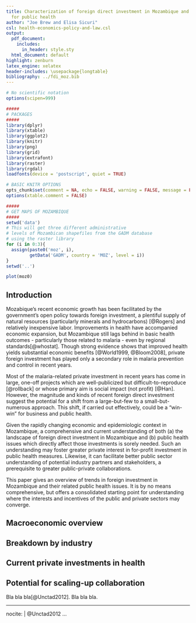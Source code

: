 ```yaml
---
title: Characterization of foreign direct investment in Mozambique and implications
  for public health
author: "Joe Brew and Elisa Sicuri"
csl: health-economics-policy-and-law.csl
output:
  pdf_document:
    includes:
      in_header: style.sty
  html_document: default
highlight: zenburn
latex_engine: xelatex
header-includes: \usepackage{longtable}
bibliography: ../fdi_moz.bib
---
```


```r
# No scientific notation
options(scipen=999)

#####
# PACKAGES
#####
library(dplyr)
library(xtable)
library(ggplot2)
library(knitr)
library(png)
library(grid)
library(extrafont)
library(raster)
library(rgdal)
loadfonts(device = 'postscript', quiet = TRUE)

# BASIC KNITR OPTIONS
opts_chunk$set(comment = NA, echo = FALSE, warning = FALSE, message = FALSE, error = FALSE)
options(xtable.comment = FALSE)
```

```r
#####
# GET MAPS OF MOZAMBIQUE
#####
setwd('data')
# This will get three different administrative
# levels of Mozambican shapefiles from the GADM database
# using the raster library
for (i in 0:3){
  assign(paste0('moz', i),
         getData('GADM', country = 'MOZ', level = i))
}
setwd('..')
```

```r
plot(moz0)
```

## Introduction 
Mozabique's recent economic growth has been facilitated by the government's open policy towards foreign investment, a plentiful supply of natural resources (particularly minerals and hydrocarbons) [@Rogers] and relatively inexpensive labor. Improvements in health have accompanied economic expansion, but Mozambique still lags behind in basic health outcomes - particularly those related to malaria - even by regional standards[@whostat]. Though strong evidence shows that improved health yields substantial economic benefits [@World1999, @Bloom2008], private foreign investment has played only a secondary role in malaria prevention and control in recent years. 

Most of the malaria-related private investment in recent years has come in large, one-off projects which are well-publicized but difficult-to-reproduce [@rollback] or whose primary aim is social impact (not profit) [@Han]. However, the magnitude and kinds of recent foreign direct investment suggest the potential for a shift from a large-but-few to a small-but-numerous approach.  This shift, if carried out effectively, could be a "win-win" for business and public health.

Given the rapidly changing economic and epidemiologic context in Mozambique, a comprehensive and current understanding of both (a) the landscape of foreign direct investment in Mozambique and (b) public health issues which directly affect those investments is sorely needed. Such an understanding may foster greater private interest in for-profit investment in public health measures. Likewise, it can facilitate better public sector understanding of potential industry partners and stakeholders, a prerequisite to greater public-private collaborations.

This paper gives an overview of trends in foreign investment in Mozambique and their related public health issues. It is by no means comprehensive, but offers a consolidated starting point for understanding where the interests and incentives of the public and private sectors may converge.

## Macroeconomic overview

## Breakdown by industry

## Current private investments in health

## Potential for scaling-up collaboration

Bla bla bla[@Unctad2012].  Bla bla bla.

---
nocite: | 
  @Unctad2012
...





